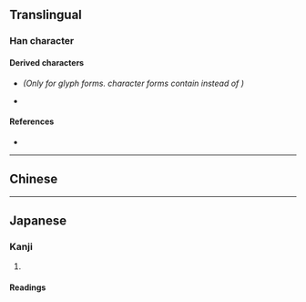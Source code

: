 {{also|臥}}
{{character info}}
==Translingual==

===Han character===
{{Han char|rn=25|rad=卜|as=06|sn=8|four=|canj=SLY|ids=⿰臣卜(GHTJ)}}

====Derived characters====
* {{l|mul|[[䖙]], [[䭆]], [[𠥸]]}} ''(Only for {{w|zh:規範漢字|mainland China}} glyph forms. {{w|zh:國字標準字體|Taiwan standardized}} character forms contain {{l|mul|[[臥]]}} instead of {{l|mul|[[卧]]}})''
* {{l|mul|[[𢛶]], [[𦣰]], [[𬛦]], [[𬛩]]}}

====References====
* {{Han ref|kx=0158.221|dkj=02808|dj=1450.080|hdz=42801.020|uh=5367|ud=21351}}

----

==Chinese==
{{zh-see|臥}}

----

==Japanese==

===Kanji===
{{ja-kanji|grade=|rs=卜06}}

# {{rfdef|ja|sort=卜06}}

====Readings====
{{ja-readings
|on=が
|kun=ふ-す
}}